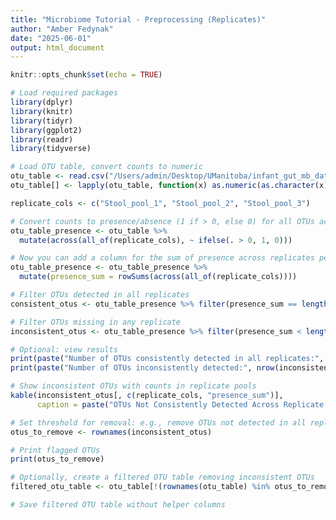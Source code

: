 ```yaml
---
title: "Microbiome Tutorial - Preprocessing (Replicates)"
author: "Amber Fedynak"
date: "2025-06-01"
output: html_document
---
```


```r
knitr::opts_chunk$set(echo = TRUE)
```


```r
# Load required packages
library(dplyr)
library(knitr)
library(tidyr)
library(ggplot2)
library(readr)
library(tidyverse)

# Load OTU table, convert counts to numeric
otu_table <- read.csv("/Users/admin/Desktop/UManitoba/infant_gut_mb_data/WINNIMOM_infant_gut_OTU_rawcounts_2024-12-01.csv", row.names = 1, check.names = FALSE)
otu_table[] <- lapply(otu_table, function(x) as.numeric(as.character(x)))

replicate_cols <- c("Stool_pool_1", "Stool_pool_2", "Stool_pool_3")

# Convert counts to presence/absence (1 if > 0, else 0) for all OTUs across replicates
otu_table_presence <- otu_table %>%
  mutate(across(all_of(replicate_cols), ~ ifelse(. > 0, 1, 0)))

# Now you can add a column for the sum of presence across replicates per OTU
otu_table_presence <- otu_table_presence %>%
  mutate(presence_sum = rowSums(across(all_of(replicate_cols))))

# Filter OTUs detected in all replicates
consistent_otus <- otu_table_presence %>% filter(presence_sum == length(replicate_cols))

# Filter OTUs missing in any replicate
inconsistent_otus <- otu_table_presence %>% filter(presence_sum < length(replicate_cols))

# Optional: view results
print(paste("Number of OTUs consistently detected in all replicates:", nrow(consistent_otus)))
print(paste("Number of OTUs inconsistently detected:", nrow(inconsistent_otus)))

# Show inconsistent OTUs with counts in replicate pools
kable(inconsistent_otus[, c(replicate_cols, "presence_sum")], 
      caption = paste("OTUs Not Consistently Detected Across Replicate Pools (", nrow(inconsistent_otus), " OTUs)", sep = ""))

# Set threshold for removal: e.g., remove OTUs not detected in all replicates
otus_to_remove <- rownames(inconsistent_otus)

# Print flagged OTUs
print(otus_to_remove)

# Optionally, create a filtered OTU table removing inconsistent OTUs
filtered_otu_table <- otu_table[!(rownames(otu_table) %in% otus_to_remove), ]

# Save filtered OTU table without helper columns


```
